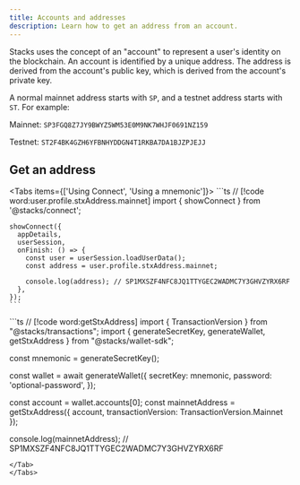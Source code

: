 ```yaml
---
title: Accounts and addresses
description: Learn how to get an address from an account.
---
```


Stacks uses the concept of an "account" to represent a user's identity on the blockchain. An account is identified by a unique address. The address is derived from the account's public key, which is derived from the account's private key.

A normal mainnet address starts with `SP`, and a testnet address starts with `ST`. For example:

Mainnet: `SP3FGQ8Z7JY9BWYZ5WM53E0M9NK7WHJF0691NZ159`

Testnet: `ST2F4BK4GZH6YFBNHYDDGN4T1RKBA7DA1BJZPJEJJ`

## Get an address

<Tabs items={['Using Connect', 'Using a mnemonic']}>
  <Tab value="Using Connect">
    ```ts
    // [!code word:user.profile.stxAddress.mainnet]
    import { showConnect } from '@stacks/connect';

    showConnect({
      appDetails,
      userSession,
      onFinish: () => {
        const user = userSession.loadUserData();
        const address = user.profile.stxAddress.mainnet;
        
        console.log(address); // SP1MXSZF4NFC8JQ1TTYGEC2WADMC7Y3GHVZYRX6RF
      },
    });
    ```
  </Tab>
  <Tab value="Using a mnemonic">
  ```ts
  // [!code word:getStxAddress]
  import { TransactionVersion } from "@stacks/transactions";
  import { generateSecretKey, generateWallet, getStxAddress } from "@stacks/wallet-sdk";

  const mnemonic = generateSecretKey();

  const wallet = await generateWallet({
    secretKey: mnemonic,
    password: 'optional-password',
  });

  const account = wallet.accounts[0];
  const mainnetAddress = getStxAddress({
    account,
    transactionVersion: TransactionVersion.Mainnet
  });
  
  console.log(mainnetAddress); // SP1MXSZF4NFC8JQ1TTYGEC2WADMC7Y3GHVZYRX6RF
  ```
  </Tab>
</Tabs>
